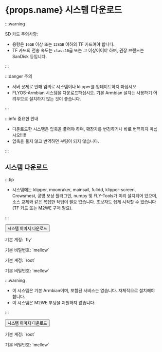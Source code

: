 # {props.name} 시스템 다운로드

:::warning

SD 카드 주의사항:

* 용량은 `16GB` 이상 또는 `128GB` 이하의 TF 카드여야 합니다.
* TF 카드의 전송 속도는 `class10`급 또는 그 이상이어야 하며, 권장 브랜드는 SanDisk 등입니다.

:::

:::danger 주의

* 서버 문제로 인해 임의로 시스템이나 klipper를 업데이트하지 마십시오.
* FLYOS-Armbian 시스템을 다운로드하십시오. 기본 Armbian 설치는 사용하기 어려우므로 설치하지 않는 것이 좋습니다.

:::

:::info 중요한 안내

* 다운로드한 시스템은 압축을 풀어야 하며, 확장자를 변경하거나 바로 번역하지 마십시오!!!!!
* 압축을 풀지 않고 번역하면 부팅이 되지 않습니다.

:::

## 시스템 다운로드

<Tabs>
  <TabItem value="flyos" label="FLYOS-Armbian(아르미안 기반)" default>

:::tip

* 시스템에는 klipper, moonraker, mainsail, fulidd, klipper-screen, Crowsmest, 공명 보상 플러그인, numpy 및 FLY-Tools가 미리 설치되어 있으며, 소스 교체와 같은 복잡한 작업이 필요 없습니다. 초보자도 쉽게 시작할 수 있습니다 (TF 카드 또는 M2WE 구매 필요).

:::

<Button variant="contained" disableElevation component="a" rel="noopener" href="https://cdn.mellow.klipper.cn/IMG/Beta/FlyOS_h5_3.3.4_fix_20240928.img.xz">시스템 이미지 다운로드</Button>

<Tabs>
<TabItem value="fly" label="일반 사용자" default>
<p>기본 계정: `fly`</p>
<p>기본 비밀번호: `mellow`</p>
  </TabItem>
  <TabItem value="root" label="root 사용자" default>
<p>기본 계정: `root`</p>
<p>기본 비밀번호: `mellow`</p>
  </TabItem>
</Tabs>
  </TabItem>
<TabItem value="armbian" label="기본 Armbian">

:::warning

* 이 시스템은 기본 Armbian이며, 포함된 서비스는 없습니다. 자체적으로 설치해야 합니다.
* 이 시스템은 M2WE 부팅을 지원하지 않습니다.

:::

<Button variant="contained" color="success" disableElevation href="https://cdn.mellow.klipper.cn/IMG/Release/Armbian_22.08.0-trunk_Flypiv1_bullseye_current_5.15.52.img.xz">시스템 이미지 다운로드</Button>

<p>기본 계정: `root`</p>
<p>기본 비밀번호: `mellow`</p>

  </TabItem>
</Tabs>
